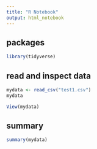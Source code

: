 ```yaml
---
title: "R Notebook"
output: html_notebook
---
```


## packages

```r
library(tidyverse)
```

## read and inspect data

```r
mydata <- read_csv("test1.csv")
mydata
```

```r
View(mydata)
```

## summary

```r
summary(mydata)
```

